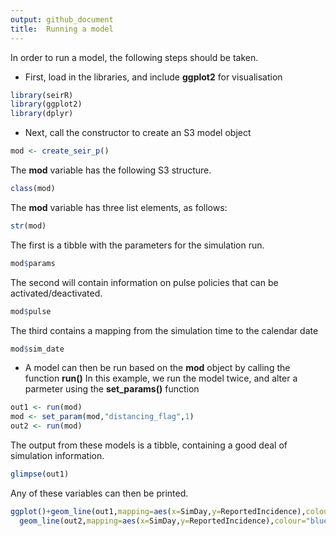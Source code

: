 ```yaml
---
output: github_document
title:  Running a model
---
```


<!-- README.md is generated from README.Rmd. Please edit that file -->
In order to run a model, the following steps should be taken.

* First, load in the libraries, and include **ggplot2** for visualisation

```r
library(seirR)
library(ggplot2)
library(dplyr)
```

* Next, call the constructor to create an S3 model object

```r
mod <- create_seir_p()
```

The **mod** variable has the following S3 structure.
```r
class(mod) 
```

The **mod** variable has three list elements, as follows:
```r
str(mod) 
```

The first is a tibble with the parameters for the simulation run.
```r
mod$params
```

The second will contain information on pulse policies that can be activated/deactivated.
```r
mod$pulse
```

The third contains a mapping from the simulation time to the calendar date
```r
mod$sim_date
```

* A model can then be run based on the **mod** object by calling the function **run()** In this example, we run the model twice, and alter a parmeter using the **set_params()** function

```r
out1 <- run(mod)
mod <- set_param(mod,"distancing_flag",1)
out2 <- run(mod)
```

The output from these models is a tibble, containing a good deal of simulation information.
```r
glimpse(out1)
```

Any of these variables can then be printed.
```r
ggplot()+geom_line(out1,mapping=aes(x=SimDay,y=ReportedIncidence),colour="red")+
  geom_line(out2,mapping=aes(x=SimDay,y=ReportedIncidence),colour="blue")
```

